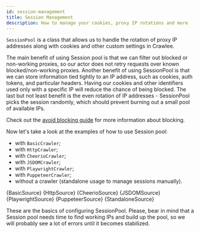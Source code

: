 ```yaml
---
id: session-management
title: Session Management
description: How to manage your cookies, proxy IP rotations and more
---
```





&#8203;<ApiLink to="core/class/SessionPool">`SessionPool`</ApiLink> is a class that allows us to handle the rotation of proxy IP addresses along with cookies and other custom settings in Crawlee.

The main benefit of using Session pool is that we can filter out blocked or non-working proxies,
so our actor does not retry requests over known blocked/non-working proxies.
Another benefit of using SessionPool is that we can store information tied tightly to an IP address,
such as cookies, auth tokens, and particular headers. Having our cookies and other identifiers used only with a specific IP will reduce the chance of being blocked.
The last but not least benefit is the even rotation of IP addresses - SessionPool  picks the session randomly,
which should prevent burning out a small pool of available IPs.

Check out the [avoid blocking guide](../guides/avoid-blocking) for more information about blocking.

Now let's take a look at the examples of how to use Session pool:
- with <ApiLink to="basic-crawler/class/BasicCrawler">`BasicCrawler`</ApiLink>;
- with <ApiLink to="http-crawler/class/HttpCrawler">`HttpCrawler`</ApiLink>;
- with <ApiLink to="cheerio-crawler/class/CheerioCrawler">`CheerioCrawler`</ApiLink>;
- with <ApiLink to="jsdom-crawler/class/JSDOMCrawler">`JSDOMCrawler`</ApiLink>;
- with <ApiLink to="playwright-crawler/class/PlaywrightCrawler">`PlaywrightCrawler`</ApiLink>;
- with <ApiLink to="puppeteer-crawler/class/PuppeteerCrawler">`PuppeteerCrawler`</ApiLink>;
- without a crawler (standalone usage to manage sessions manually).

<Tabs groupId="session_pool">
    <TabItem value="basic" label="BasicCrawler">
        <CodeBlock language="js">
            {BasicSource}
        </CodeBlock>
    </TabItem>
    <TabItem value="http" label="HttpCrawler">
        <CodeBlock language="js">
            {HttpSource}
        </CodeBlock>
    </TabItem>
    <TabItem value="cheerio" label="CheerioCrawler" default>
        <CodeBlock language="js">
            {CheerioSource}
        </CodeBlock>
    </TabItem>
    <TabItem value="jsdom" label="JSDOMCrawler">
        <CodeBlock language="js">
            {JSDOMSource}
        </CodeBlock>
    </TabItem>
    <TabItem value="playwright" label="PlaywrightCrawler">
        <CodeBlock language="js">
            {PlaywrightSource}
        </CodeBlock>
    </TabItem>
    <TabItem value="puppeteer" label="PuppeteerCrawler">
        <CodeBlock language="js">
            {PuppeteerSource}
        </CodeBlock>
    </TabItem>
    <TabItem value="standalone" label="Standalone">
        <CodeBlock language="js">
            {StandaloneSource}
        </CodeBlock>
    </TabItem>
</Tabs>

These are the basics of configuring SessionPool.
Please, bear in mind that a Session pool needs time to find working IPs and build up the pool,
so we will probably see a lot of errors until it becomes stabilized.
